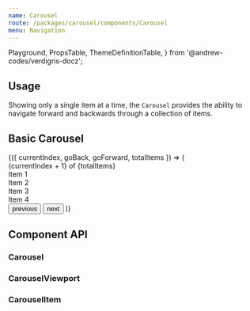 ```yaml
---
name: Carousel
route: /packages/carousel/components/Carousel
menu: Navigation
---
```


  Playground,
  PropsTable,
  ThemeDefinitionTable,
} from '@andrew-codes/verdigris-docz';

## Usage

Showing only a single item at a time, the `Carousel` provides the ability to navigate forward and backwards through a collection of items.

## Basic Carousel

<Playground data-test="basic">
  <Carousel>
    {({ currentIndex, goBack, goForward, totalItems }) => (
      <Fragment>
        <div>
          {currentIndex + 1} of {totalItems}
        </div>
        <CarouselViewport>
          <CarouselItem id="1">
            <div style={{ background: 'lightblue' }}>Item 1</div>
          </CarouselItem>
          <CarouselItem id="2">
            <div style={{ background: 'pink' }}>Item 2</div>
          </CarouselItem>
          <CarouselItem id="3">
            <div style={{ background: 'lightgreen' }}>Item 3</div>
          </CarouselItem>
          <CarouselItem id="4">
            <div style={{ background: 'thistle' }}>Item 4</div>
          </CarouselItem>
        </CarouselViewport>
        <button onClick={goBack}>previous</button>
        <button onClick={goForward}>next</button>
      </Fragment>
    )}
  </Carousel>
</Playground>

## Component API

### Carousel

<PropsTable of={Carousel} />

### CarouselViewport

<PropsTable of={CarouselViewport} />

### CarouselItem

<PropsTable of={CarouselItem} />
